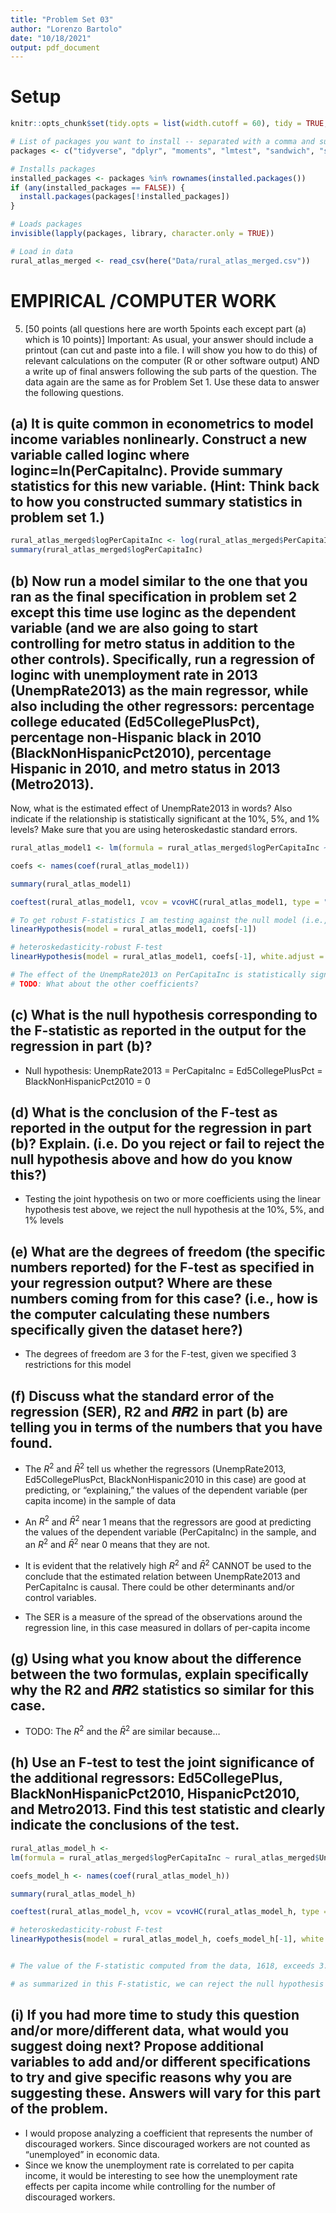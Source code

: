 ```yaml
---
title: "Problem Set 03"
author: "Lorenzo Bartolo"
date: "10/18/2021"
output: pdf_document
---
```


# Setup
```r
knitr::opts_chunk$set(tidy.opts = list(width.cutoff = 60), tidy = TRUE, echo = TRUE)

# List of packages you want to install -- separated with a comma and surrounded in "quotes" 
packages <- c("tidyverse", "dplyr", "moments", "lmtest", "sandwich", "stringr", "readr", "here", "ggplot2", "modelr", "MASS", "knitr", "formatR", "car")

# Installs packages
installed_packages <- packages %in% rownames(installed.packages())
if (any(installed_packages == FALSE)) {
  install.packages(packages[!installed_packages])
}

# Loads packages
invisible(lapply(packages, library, character.only = TRUE))

# Load in data
rural_atlas_merged <- read_csv(here("Data/rural_atlas_merged.csv"))

```


# EMPIRICAL /COMPUTER WORK
5. [50 points (all questions here are worth 5points each except part (a) which is 10 points)] Important: As usual,
your answer should include a printout (can cut and paste into a file. I will show you how to do this) of relevant
calculations on the computer (R or other software output) AND a write up of final answers following the
sub parts of the question. The data again are the same as for Problem Set 1. Use these data to answer the
following questions.

## (a) It is quite common in econometrics to model income variables nonlinearly. Construct a new variable called loginc where loginc=ln(PerCapitaInc). Provide summary statistics for this new variable. (Hint: Think back to how you constructed summary statistics in problem set 1.)

```r
rural_atlas_merged$logPerCapitaInc <- log(rural_atlas_merged$PerCapitaInc)
summary(rural_atlas_merged$logPerCapitaInc)

```


## (b) Now run a model similar to the one that you ran as the final specification in problem set 2 except this time use loginc as the dependent variable (and we are also going to start controlling for metro status in addition to the other controls). Specifically, run a regression of loginc with unemployment rate in 2013 (UnempRate2013) as the main regressor, while also including the other regressors: percentage college educated (Ed5CollegePlusPct), percentage non-Hispanic black in 2010 (BlackNonHispanicPct2010), percentage Hispanic in 2010, and metro status in 2013 (Metro2013). 
Now, what is the estimated effect of UnempRate2013 in words? Also indicate if the relationship is statistically significant at the 10%, 5%, and 1% levels? Make sure that you are using heteroskedastic standard errors.

```r
rural_atlas_model1 <- lm(formula = rural_atlas_merged$logPerCapitaInc ~ rural_atlas_merged$UnempRate2013 + rural_atlas_merged$Ed5CollegePlusPct + rural_atlas_merged$BlackNonHispanicPct2010)

coefs <- names(coef(rural_atlas_model1))

summary(rural_atlas_model1)

coeftest(rural_atlas_model1, vcov = vcovHC(rural_atlas_model1, type = "HC0"))

# To get robust F-statistics I am testing against the null model (i.e., only the intercept is not set to 0)
linearHypothesis(model = rural_atlas_model1, coefs[-1])

# heteroskedasticity-robust F-test
linearHypothesis(model = rural_atlas_model1, coefs[-1], white.adjust = "hc1")

# The effect of the UnempRate2013 on PerCapitaInc is statistically significant at the 10%, 5%, and 1% levels
# TODO: What about the other coefficients?
```


## (c) What is the null hypothesis corresponding to the F-statistic as reported in the output for the regression in part (b)?

- Null hypothesis: UnempRate2013 = PerCapitaInc = Ed5CollegePlusPct = BlackNonHispanicPct2010 = 0


## (d) What is the conclusion of the F-test as reported in the output for the regression in part (b)? Explain. (i.e. Do you reject or fail to reject the null hypothesis above and how do you know this?)

- Testing the joint hypothesis on two or more coefficients using the linear hypothesis test above, we reject the null hypothesis at the 10%, 5%, and 1% levels



## (e) What are the degrees of freedom (the specific numbers reported) for the F-test as specified in your regression output? Where are these numbers coming from for this case? (i.e., how is the computer calculating these numbers specifically given the dataset here?)

- The degrees of freedom are 3 for the F-test, given we specified 3 restrictions for this model



## (f) Discuss what the standard error of the regression (SER), R2 and 𝑹𝑹2 in part (b) are telling you in terms of the numbers that you have found.

- The $R^2$ and $\bar{R}^2$ tell us whether the regressors (UnempRate2013, Ed5CollegePlusPct, BlackNonHispanic2010 in this case) are good at predicting, or “explaining,” the values of the dependent variable (per capita income) in the sample of data

- An $R^2$ and $\bar{R}^2$ near 1 means that the regressors are good at predicting the values of the dependent variable (PerCapitaInc) in the sample, and an $R^2$ and $\bar{R}^2$ near 0 means that they are not. 

- It is evident that the relatively high $R^2$ and $\bar{R}^2$ CANNOT be used to the conclude that the estimated relation between UnempRate2013 and PerCapitaInc is causal. There could be other determinants and/or control variables.

- The SER is a measure of the spread of the observations around the regression line, in this case measured in dollars of per-capita income



## (g) Using what you know about the difference between the two formulas, explain specifically why the R2 and 𝑹𝑹2 statistics so similar for this case.

- TODO: The $R^2$ and the $\bar{R}^2$ are similar because...



## (h) Use an F-test to test the joint significance of the additional regressors: Ed5CollegePlus, BlackNonHispanicPct2010, HispanicPct2010, and Metro2013. Find this test statistic and clearly indicate the conclusions of the test.
```r

rural_atlas_model_h <- 
lm(formula = rural_atlas_merged$logPerCapitaInc ~ rural_atlas_merged$UnempRate2013 + rural_atlas_merged$Ed5CollegePlusPct + rural_atlas_merged$BlackNonHispanicPct2010 + rural_atlas_merged$HispanicPct2010 + rural_atlas_merged$Metro2013)

coefs_model_h <- names(coef(rural_atlas_model_h))

summary(rural_atlas_model_h)

coeftest(rural_atlas_model_h, vcov = vcovHC(rural_atlas_model_h, type = "HC0"))

# heteroskedasticity-robust F-test
linearHypothesis(model = rural_atlas_model_h, coefs_model_h[-1], white.adjust = "hc1")


# The value of the F-statistic computed from the data, 1618, exceeds 3.02, thus, we can reject the null hypothesis that the coefficients are zero at any level of significance

# as summarized in this F-statistic, we can reject the null hypothesis that the UnempRate2013 has no effect on PerCapitaInc (holding constant: Ed5CollegePlusPct, BlackNonHispanicPct2010, HispanicPct2010, and Metro2013).


```


## (i) If you had more time to study this question and/or more/different data, what would you suggest doing next? Propose additional variables to add and/or different specifications to try and give specific reasons why you are suggesting these. Answers will vary for this part of the problem.

- I would propose analyzing a coefficient that represents the number of discouraged workers. Since discouraged workers are not counted as "unemployed" in economic data. 
- Since we know the unemployment rate is correlated to per capita income, it would be interesting to see how the unemployment rate effects per capita income while controlling for the number of discouraged workers.

